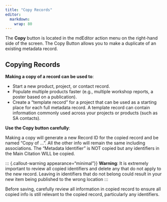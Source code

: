 ```yaml
---
title: "Copy Records"
editor: 
  markdown: 
    wrap: 80
---
```


The **Copy** button is located in the mdEditor action menu on the right-hand
side of the screen. The Copy Button allows you to make a duplicate of an
existing metadata record.

## Copying Records

**Making a copy of a record can be used to**:

-   Start a new product, project, or contact record.
-   Populate multiple products faster (e.g., multiple workshop reports, a poster
    based on a publication).
-   Create a "template record" for a project that can be used as a starting
    place for each full metadata record. A template record can contain
    information commonly used across your projects or products (such as SA
    contacts).

**Use the Copy button carefully**:

::: {.callout-note appearance="minimal"}
Making a copy will generate a new Record ID for the copied record and be named
“Copy of …”. All the other info will remain the same including associations. The
“Metadata Identifier” is NOT copied but any identifiers in the Main Citation
WILL be copied.
:::

::: {.callout-warning appearance="minimal"}}
**Warning**: It is extremely important to review all copied identifiers and 
delete any that do not apply to the new record. Leaving in identifiers that do 
not belong could result in your new item being published to the wrong location
:::

Before saving, carefully review all information in copied record to ensure all
copied info is still relevant to the copied record, particularly any
identifiers.
